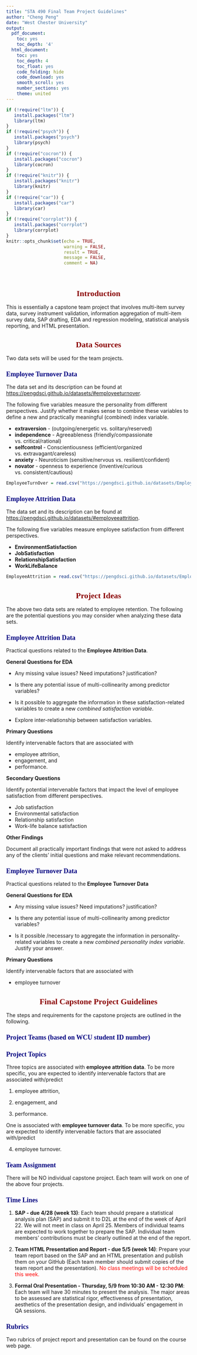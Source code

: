 ---
title: "STA 490 Final Team Project Guidelines"
author: "Cheng Peng"
date: "West Chester University"
output:
  pdf_document:
    toc: yes
    toc_depth: '4'
  html_document:
    toc: yes
    toc_depth: 4
    toc_float: yes
    code_folding: hide
    code_download: yes
    smooth_scroll: yes
    number_sections: yes
    theme: united
---

<style type="text/css">
div#TOC li {
    list-style:none;
    background-image:none;
    background-repeat:none;
    background-position:0;
}
h1.title {
  font-size: 24px;
  color: DarkRed;
  text-align: center;
}
h4.author { 
  /* Header 4 - and the author and data headers use this too  */
  font-size: 18px;
  font-family: "Times New Roman", Times, serif;
  color: DarkRed;
  text-align: center;
}
h4.date { 
  /* Header 4 - and the author and data headers use this too  */
  font-size: 18px;
  font-family: "Times New Roman", Times, serif;
  color: DarkBlue;
  text-align: center;
}
h1 { 
    /* Header 3 - and the author and data headers use this too  */
    font-size: 22px;
    font-family: "Times New Roman", Times, serif;
    color: darkred;
    text-align: center;
}
h2 { 
    /* Header 3 - and the author and data headers use this too  */
    font-size: 18px;
    font-family: "Times New Roman", Times, serif;
    color: navy;
    text-align: left;
}
h3 { 
    /* Header 3 - and the author and data headers use this too  */
    font-size: 15px;
    font-family: "Times New Roman", Times, serif;
    color: darkred;
    font-face: bold;
    text-align: left;
}
h4 { 
    /* Header 4 - and the author and data headers use this too  */
    font-size: 18px;
    font-family: "Times New Roman", Times, serif;
    color: darkred;
    text-align: left;
}
   /* center maps using chunk option: fig.align='center' */
.html-widget {
    margin: auto;
}
</style>

```{r setup, include=FALSE}
if (!require("ltm")) {
   install.packages("ltm")
   library(ltm)
}
if (!require("psych")) {
   install.packages("psych")
   library(psych)
}
if (!require("cocron")) {
   install.packages("cocron")
   library(cocron)
}
if (!require("knitr")) {
   install.packages("knitr")
   library(knitr)
}
if (!require("car")) {
   install.packages("car")
   library(car)
}
if (!require("corrplot")) {
   install.packages("corrplot")
   library(corrplot)
}
knitr::opts_chunk$set(echo = TRUE,       
                      warning = FALSE,   
                      result = TRUE,   
                      message = FALSE,
                      comment = NA)
```

\


# Introduction

This is essentially a capstone team project that involves multi-item survey data, survey instrument validation, information aggregation of multi-item survey data, SAP drafting, EDA and regression modeling, statistical analysis reporting, and HTML presentation.


# Data Sources

Two data sets will be used for the team projects.

## Employee Turnover Data

The data set and its description can be found at <https://pengdsci.github.io/datasets/#employeeturnover>.

The following five variables measure the personality from different perspectives. Justify whether it makes sense to combine these variables to define a new and practically meaningful (combined) index variable.

* **extraversion**  - (outgoing/energetic vs. solitary/reserved)
* **independence**  - Agreeableness (friendly/compassionate vs. critical/rational)
* **selfcontrol** - Conscientiousness (efficient/organized vs. extravagant/careless)
* **anxiety**  - Neuroticism (sensitive/nervous vs. resilient/confident)
* **novator** - openness to experience (inventive/curious vs. consistent/cautious)

```{r}
EmployeeTurnOver = read.csv("https://pengdsci.github.io/datasets/EmployeeTurnOver/turnover-data-set.csv")
```

## Employee Attrition Data

The data set and its description can be found at <https://pengdsci.github.io/datasets/#employeeattrition>.

The following five variables measure employee satisfaction from different perspectives.


* **EnvironmentSatisfaction**
* **JobSatisfaction**
* **RelationshipSatisfaction**
* **WorkLifeBalance**

```{r}
EmployeeAttrition = read.csv("https://pengdsci.github.io/datasets/EmployeeAttrition/EmployeeAttritionData.csv")
```



# Project Ideas

The above two data sets are related to employee retention. The following are the potential questions you may consider when analyzing these data sets.


## Employee Attrition Data

Practical questions related to the **Employee Attrition Data**.


**General Questions for EDA**

* Any missing value issues? Need imputations? justification?

* Is there any potential issue of multi-collinearity among predictor variables? 

* Is it possible to aggregate the information in these satisfaction-related variables to create a new *combined satisfaction variable*.

* Explore inter-relationship between satisfaction variables.


**Primary Questions**

Identify intervenable factors that are associated with 

* employee attrition, 
* engagement, and 
* performance.


**Secondary Questions**

Identify potential intervenable factors that impact the level of employee satisfaction from different perspectives.

* Job satisfaction
* Environmental satisfaction
* Relationship satisfaction
* Work-life balance satisfaction


**Other Findings**

Document all practically important findings that were not asked to address any of the clients' initial questions and make relevant recommendations.



## Employee Turnover Data

Practical questions related to the **Employee Turnover Data**


**General Questions for EDA**

* Any missing value issues? Need imputations? justification?

* Is there any potential issue of multi-collinearity among predictor variables? 

* Is it possible /necessary to aggregate the information in personality-related variables to create a new *combined personality index variable*. Justify your answer.



**Primary Questions**

Identify intervenable factors that are associated with 

* employee turnover


# Final Capstone Project Guidelines

The steps and requirements for the capstone projects are outlined in the following.

## Project Teams (based on WCU student ID number)


## Project Topics

Three topics are associated with **employee attrition data**. To be more specific, you are expected to identify intervenable factors that are associated with/predict

1.  employee attrition, 

2.  engagement, and 

3.  performance.


One is associated with **employee turnover data**. To be more specific, you are expected to identify intervenable factors that are associated with/predict

4. employee turnover.


## Team Assignment

There will be NO individual capstone project. Each team will work on one of the above four projects.

## Time Lines

1. **SAP - due 4/28 (week 13)**: Each team should prepare a statistical analysis plan (SAP) and submit it to D2L at the end of the week of April 22. We will not meet in class on April 25. Members of individual teams are expected to work together to prepare the SAP. Individual team members' contributions must be clearly outlined at the end of the report.

2. **Team HTML Presentation and Report - due 5/5 (week 14)**: Prepare your team report based on the SAP and an HTML presentation and publish them on your GitHub (Each team member should submit copies of the team report and the presentation). <font color = "red">No class meetings will be scheduled this week.</font>

3. **Formal Oral Presentation - Thursday, 5/9 from 10:30 AM - 12:30 PM**: Each team will have 30 minutes to present the analysis. The major areas to be assessed are statistical rigor, effectiveness of presentation, aesthetics of the presentation design, and individuals' engagement in QA sessions.

## Rubrics

Two rubrics of project report and presentation can be found on the course web page.
















